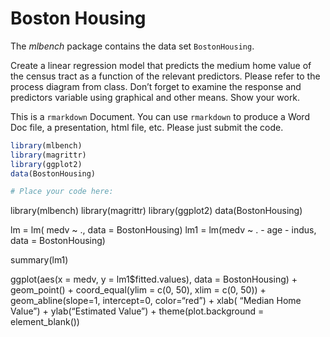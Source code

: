 # Boston Housing

The *mlbench* package contains the data set `BostonHousing`. 

Create a linear regression model that predicts the medium home value of the census tract as a function of the relevant predictors. Please refer to the process diagram from class. Don't forget to examine the response and predictors variable using graphical and other means.  Show your work.

This is a `rmarkdown` Document. You can use `rmarkdown` to produce a Word Doc
file, a presentation, html file, etc. Please just submit the code.


```r
library(mlbench)
library(magrittr)
library(ggplot2)
data(BostonHousing)

# Place your code here:


```
library(mlbench)
library(magrittr)
library(ggplot2)
data(BostonHousing)

lm = lm( medv ~ ., data = BostonHousing)
lm1 = lm(medv ~ . - age - indus, data = BostonHousing)
 
summary(lm1)

ggplot(aes(x = medv, y = lm1$fitted.values), data = BostonHousing) + geom_point() + 
coord_equal(ylim = c(0, 50), xlim = c(0, 50)) + geom_abline(slope=1, intercept=0, color="red") + xlab( "Median Home Value") + ylab("Estimated Value") + theme(plot.background = element_blank())


